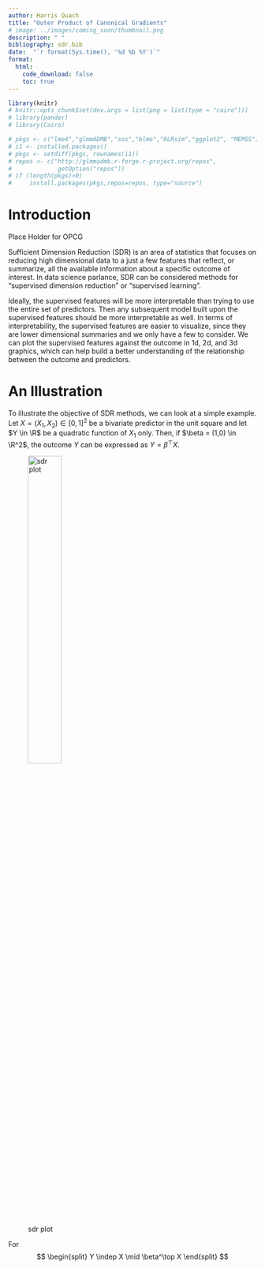 ```yaml
---
author: Harris Quach
title: "Outer Product of Canonical Gradients"
# image: ../images/coming_soon/thumbnail.png
description: " "
bibliography: sdr.bib
date:  "`r format(Sys.time(), '%d %b %Y')`"
format: 
  html:      
    code_download: false
    toc: true 
---
```


<!-- Google tag (gtag.js) -->

<!-- <script async src="https://www.googletagmanager.com/gtag/js?id=G-KY1JY0C53S"></script> -->

<!-- <script> -->

<!--   window.dataLayer = window.dataLayer || []; -->

<!--   function gtag(){dataLayer.push(arguments);} -->

<!--   gtag('js', new Date()); -->

<!--   gtag('config', 'G-KY1JY0C53S'); -->

<!-- </script> -->

```r
library(knitr)
# knitr::opts_chunk$set(dev.args = list(png = list(type = "cairo")))
# library(pander)
# library(Cairo)
```

```r
# pkgs <- c("lme4","glmmADMB","sos","blme","RLRsim","ggplot2", "MEMSS")
# i1 <- installed.packages()
# pkgs <- setdiff(pkgs, rownames(i1))
# repos <- c("http://glmmadmb.r-forge.r-project.org/repos",
#             getOption("repos"))
# if (length(pkgs)>0) 
#     install.packages(pkgs,repos=repos, type="source")
```

# Introduction

Place Holder for OPCG

Sufficient Dimension Reduction (SDR) is an area of statistics that
focuses on reducing high dimensional data to a just a few features that
reflect, or summarize, all the available information about a specific outcome of interest.
In data science parlance, SDR can be considered methods for "supervised dimension reduction" or "supervised learning".

Ideally, the supervised features will be more interpretable than trying to use the entire set of predictors. Then any subsequent model built upon the supervised features should be more interpretable as well. In terms of interpretability, the supervised features are easier to visualize, since they are lower dimensional summaries and we only have a few to consider. We can plot the supervised features against the outcome in 1d, 2d, and 3d graphics, which can help build a better understanding of the relationship between the outcome and predictors. 


# An Illustration

To illustrate the objective of SDR methods, we can look at a simple example. 
Let $X = (X_1, X_2) \in [0,1]^2$ be a bivariate predictor in the unit square and let $Y \in \R$ be a quadratic function of $X_1$ only. 
Then, if $\beta = (1,0) \in \R^2$, the outcome $Y$ can be expressed as $Y = \beta^\top X$.

![sdr plot](../images/sdr/sdr_plot.png){width=40% fig-align="center"}


For $$
\begin{split}
Y \indep X \mid \beta^\top X   
\end{split}
$$
